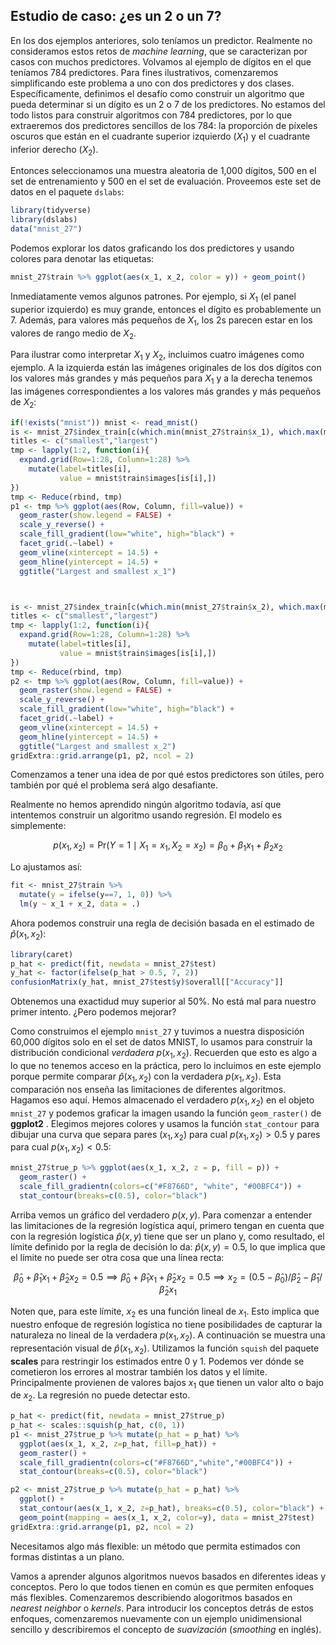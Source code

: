 ## Estudio de caso: ¿es un 2 o un 7? {#two-or-seven}

En los dos ejemplos anteriores, solo teníamos un predictor. Realmente no consideramos estos retos de _machine learning_, que se caracterizan por casos con muchos predictores. Volvamos al ejemplo de dígitos en el que teníamos 784 predictores. Para fines ilustrativos, comenzaremos simplificando este problema a uno con dos predictores y dos clases. Específicamente, definimos el desafío como construir un algoritmo que pueda determinar si un dígito es un 2 o 7 de los predictores. No estamos del todo listos para construir algoritmos con 784 predictores, por lo que extraeremos dos predictores sencillos de los 784: la proporción de píxeles oscuros que están en el cuadrante superior izquierdo ($X_1$) y el cuadrante inferior derecho ($X_2$).

Entonces seleccionamos una muestra aleatoria de 1,000 dígitos, 500 en el set de entrenamiento y 500 en el set de evaluación. Proveemos este set de datos en el paquete `dslabs`:

```r
library(tidyverse)
library(dslabs)
data("mnist_27")
```

Podemos explorar los datos graficando los dos predictores y usando colores para denotar las etiquetas:

```r
mnist_27$train %>% ggplot(aes(x_1, x_2, color = y)) + geom_point()
```

Inmediatamente vemos algunos patrones. Por ejemplo, si $X_1$ (el panel superior izquierdo) es muy grande, entonces el dígito es probablemente un 7. Además, para valores más pequeños de $X_1$, los 2s parecen estar en los valores de rango medio de $X_2$.

Para ilustrar como interpretar $X_1$ y $X_2$, incluimos cuatro imágenes como ejemplo. A la izquierda están las imágenes originales de los dos dígitos con los valores más grandes y más pequeños para $X_1$ y a la derecha tenemos las imágenes correspondientes a los valores más grandes y más pequeños de $X_2$:

```r
if(!exists("mnist")) mnist <- read_mnist()
is <- mnist_27$index_train[c(which.min(mnist_27$train$x_1), which.max(mnist_27$train$x_1))]
titles <- c("smallest","largest")
tmp <- lapply(1:2, function(i){
  expand.grid(Row=1:28, Column=1:28) %>%
    mutate(label=titles[i],
           value = mnist$train$images[is[i],])
})
tmp <- Reduce(rbind, tmp)
p1 <- tmp %>% ggplot(aes(Row, Column, fill=value)) +
  geom_raster(show.legend = FALSE) +
  scale_y_reverse() +
  scale_fill_gradient(low="white", high="black") +
  facet_grid(.~label) +
  geom_vline(xintercept = 14.5) +
  geom_hline(yintercept = 14.5) +
  ggtitle("Largest and smallest x_1")



is <- mnist_27$index_train[c(which.min(mnist_27$train$x_2), which.max(mnist_27$train$x_2))]
titles <- c("smallest","largest")
tmp <- lapply(1:2, function(i){
  expand.grid(Row=1:28, Column=1:28) %>%
    mutate(label=titles[i],
           value = mnist$train$images[is[i],])
})
tmp <- Reduce(rbind, tmp)
p2 <- tmp %>% ggplot(aes(Row, Column, fill=value)) +
  geom_raster(show.legend = FALSE) +
  scale_y_reverse() +
  scale_fill_gradient(low="white", high="black") +
  facet_grid(.~label) +
  geom_vline(xintercept = 14.5) +
  geom_hline(yintercept = 14.5) +
  ggtitle("Largest and smallest x_2")
gridExtra::grid.arrange(p1, p2, ncol = 2)
```

Comenzamos a tener una idea de por qué estos predictores son útiles, pero también por qué el problema será algo desafiante.

Realmente no hemos aprendido ningún algoritmo todavía, así que intentemos construir un algoritmo usando regresión. El modelo es simplemente:

$$
p(x_1, x_2) = \mbox{Pr}(Y=1 \mid X_1=x_1 , X_2 = x_2) =
\beta_0 + \beta_1 x_1 + \beta_2 x_2
$$

Lo ajustamos así:

```r
fit <- mnist_27$train %>%
  mutate(y = ifelse(y==7, 1, 0)) %>%
  lm(y ~ x_1 + x_2, data = .)
```

Ahora podemos construir una regla de decisión basada en el estimado de $\hat{p}(x_1, x_2)$:

```r
library(caret)
p_hat <- predict(fit, newdata = mnist_27$test)
y_hat <- factor(ifelse(p_hat > 0.5, 7, 2))
confusionMatrix(y_hat, mnist_27$test$y)$overall[["Accuracy"]]
```

Obtenemos una exactidud muy superior al 50%. No está mal para nuestro primer intento. ¿Pero podemos mejorar?

Como construimos el ejemplo `mnist_27` y tuvimos a nuestra disposición 60,000 dígitos solo en el set de datos MNIST, lo usamos para construir la distribución condicional _verdadera_ $p(x_1, x_2)$. Recuerden que esto es algo a lo que no tenemos acceso en la práctica, pero lo incluimos en este ejemplo porque permite comparar $\hat{p}(x_1, x_2)$ con la verdadera $p(x_1, x_2)$. Esta comparación nos enseña las limitaciones de diferentes algoritmos. Hagamos eso aquí. Hemos almacenado el verdadero $p(x_1,x_2)$ en el objeto `mnist_27` y podemos graficar la imagen usando la función `geom_raster()` de __ggplot2__ . Elegimos mejores colores y usamos la  función `stat_contour` para dibujar una curva que separa pares $(x_1,x_2)$ para cual $p(x_1,x_2) > 0.5$ y pares para cual $p(x_1,x_2) < 0.5$:

```r
mnist_27$true_p %>% ggplot(aes(x_1, x_2, z = p, fill = p)) +
  geom_raster() +
  scale_fill_gradientn(colors=c("#F8766D", "white", "#00BFC4")) +
  stat_contour(breaks=c(0.5), color="black")
```

Arriba vemos un gráfico del verdadero $p(x,y)$. Para comenzar a entender las limitaciones de la regresión logística aquí, primero tengan en cuenta que con la regresión logística $\hat{p}(x,y)$ tiene que ser un plano y, como resultado, el límite definido por la regla de decisión lo da:
$\hat{p}(x,y) = 0.5$, lo que implica que el límite no puede ser otra cosa que una línea recta:

$$
\hat{\beta}_0 + \hat{\beta}_1 x_1 + \hat{\beta}_2 x_2 = 0.5 \implies
\hat{\beta}_0 + \hat{\beta}_1 x_1 + \hat{\beta}_2 x_2 = 0.5 \implies
x_2 = (0.5-\hat{\beta}_0)/\hat{\beta}_2 -\hat{\beta}_1/\hat{\beta}_2 x_1
$$

Noten que, para este límite, $x_2$ es una función lineal de $x_1$. Esto implica que nuestro enfoque de regresión logística no tiene posibilidades de capturar la naturaleza no lineal de la verdadera $p(x_1,x_2)$. A continuación se muestra una representación visual de $\hat{p}(x_1, x_2)$. Utilizamos la función `squish` del paquete __scales__ para restringir los estimados entre 0 y 1. Podemos ver dónde se cometieron los errores al mostrar también los datos y el límite. Principalmente provienen de valores bajos $x_1$ que tienen un valor alto o bajo de $x_2$. La regresión no puede detectar esto.

```r
p_hat <- predict(fit, newdata = mnist_27$true_p)
p_hat <- scales::squish(p_hat, c(0, 1))
p1 <- mnist_27$true_p %>% mutate(p_hat = p_hat) %>%
  ggplot(aes(x_1, x_2, z=p_hat, fill=p_hat)) +
  geom_raster() +
  scale_fill_gradientn(colors=c("#F8766D","white","#00BFC4")) +
  stat_contour(breaks=c(0.5), color="black")

p2 <- mnist_27$true_p %>% mutate(p_hat = p_hat) %>%
  ggplot() +
  stat_contour(aes(x_1, x_2, z=p_hat), breaks=c(0.5), color="black") +
  geom_point(mapping = aes(x_1, x_2, color=y), data = mnist_27$test)
gridExtra::grid.arrange(p1, p2, ncol = 2)
```

Necesitamos algo más flexible: un método que permita estimados con formas distintas a un plano.

Vamos a aprender algunos algoritmos nuevos basados en diferentes ideas y conceptos. Pero lo que todos tienen en común es que permiten enfoques más flexibles. Comenzaremos describiendo alogoritmos basados en _nearest neighbor_ o _kernels_. Para introducir los conceptos detrás de estos enfoques, comenzaremos nuevamente con un ejemplo unidimensional sencillo y describiremos el concepto de _suavización_ (_smoothing_ en inglés).

